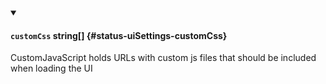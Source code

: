 
<details className="config-field" data-expandable="false" open>
<summary>

#### `customCss`  <span className="config-field-type">string[]</span> <span className="config-field-default"></span> <span className="config-field-enum"></span> {#status-uiSettings-customCss}

CustomJavaScript holds URLs with custom js files that should be included when loading the UI


</summary>



</details>
